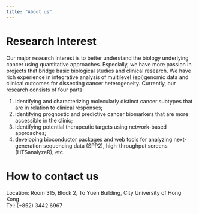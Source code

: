 ```yaml
---
title: "About us"
---
```


# Research Interest

Our major research interest is to better understand the biology underlying cancer using quantitative approaches. Especially, we have more passion in projects that bridge basic biological studies and clinical research. We have rich experience in integrative analysis of multilevel (epi)genomic data and clinical outcomes for dissecting cancer heterogeneity. Currently, our research consists of four parts:

1. identifying and characterizing molecularly distinct cancer subtypes that are in relation to clinical responses;
1. identifying prognostic and predictive cancer biomarkers that are more accessible in the clinic;
1. identifying potential therapeutic targets using network-based approaches;
1. developing bioconductor packages and web tools for analyzing next-generation sequencing data (SPP2), high-throughput screens (HTSanalyzeR), etc.

# How to contact us

Location: Room 315, Block 2, To Yuen Building, City University of Hong Kong  
Tel: (+852) 3442 6967
